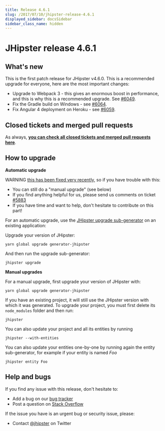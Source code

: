 ```yaml
---
title: Release 4.6.1
slug: /2017/07/10/jhipster-release-4.6.1
displayed_sidebar: docsSidebar
sidebar_class_name: hidden
---
```


JHipster release 4.6.1
==================

What's new
----------

This is the first patch release for JHipster v4.6.0. This is a recommended upgrade for everyone, here are the most important changes:

- Upgrade to Webpack 3 - this gives an enormous boost in performance, and this is why this is a recommended upgrade. See [#6049](https://github.com/jhipster/generator-jhipster/pull/6049).
- Fix the Gradle build on Windows - see [#6064](https://github.com/jhipster/generator-jhipster/issues/6064).
- Fix Angular 4 deployment on Heroku - see [#6059](https://github.com/jhipster/generator-jhipster/issues/6059).

Closed tickets and merged pull requests
------------
As always, __[you can check all closed tickets and merged pull requests here](https://github.com/jhipster/generator-jhipster/issues?q=milestone%3A4.6.1+is%3Aclosed)__.

How to upgrade
------------

**Automatic upgrade**

WARNING [this has been fixed very recently](https://github.com/jhipster/generator-jhipster/pull/5966), so if you have trouble with this:

- You can still do a "manual upgrade" (see below)
- If you find anything helpful for us, please send us comments on ticket [#5883](https://github.com/jhipster/generator-jhipster/issues/5883)
- If you have time and want to help, don't hesitate to contribute on this part!

For an automatic upgrade, use the [JHipster upgrade sub-generator](/upgrading-an-application/) on an existing application:

Upgrade your version of JHipster:

```
yarn global upgrade generator-jhipster
```

And then run the upgrade sub-generator:

```
jhipster upgrade
```

**Manual upgrades**

For a manual upgrade, first upgrade your version of JHipster with:

```
yarn global upgrade generator-jhipster
```

If you have an existing project, it will still use the JHipster version with which it was generated.
To upgrade your project, you must first delete its `node_modules` folder and then run:

```
jhipster
```

You can also update your project and all its entities by running

```
jhipster --with-entities
```

You can also update your entities one-by-one by running again the entity sub-generator, for example if your entity is named _Foo_

```
jhipster entity Foo
```

Help and bugs
--------------

If you find any issue with this release, don't hesitate to:

- Add a bug on our [bug tracker](https://github.com/jhipster/generator-jhipster/issues?state=open)
- Post a question on [Stack Overflow](http://stackoverflow.com/tags/jhipster/info)

If the issue you have is an urgent bug or security issue, please:

- Contact [@jhipster](https://twitter.com/jhipster) on Twitter
